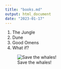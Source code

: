 ```yaml
---
title: "books.md"
output: html_document
date: "2023-01-17"
---
```


1. The Jungle
2. Dune 
3. Good Omens 
4. What if? 

![Save the whales!](images/orca_whale.jpeg)
